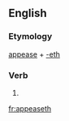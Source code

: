==English==

===Etymology===
[[appease]] + [[-eth]]

===Verb===
{{infl|en|verb form}}

# {{archaic third-person singular of|appease}}

[[fr:appeaseth]]